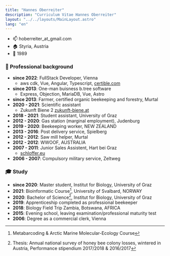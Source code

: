 ```yaml
---
title: "Hannes Oberreiter"
description: "Curriculum Vitae Hannes Oberreiter"
layout: "../../layouts/MainLayout.astro"
lang: "en"
---
```



- :mailbox: hoberreiter_at_gmail.com
- :house: Styria, Austria
- :birthday: 1989

### :construction_worker: Professional background

- **since 2022**: FullStack Developer, Vienna
  - aws cdk, Vue, Angular, Typescript, [certible.com](https://www.certible.com/)
- **since 2013**: One-man buisness b.tree software
  - Express, Objection, MariaDB, Vue, Astro
- **since 2013**: Farmer, certified organic beekeeping and forestry, Murtal
- **2020 - 2021**: Scientific assistant
  - Zukunft Biene 2 [zukunft-biene.at](http://www.zukunft-biene.at/)
- **2018 - 2021**: Student assistant, University of Graz
- **2012 - 2020**: Gas station (marginal employment), Judenburg
- **2019 - 2020**: Beekeeping worker, NEW ZEALAND
- **2013 - 2016**: Post delivery service, Spielberg
- **2012 - 2012**: Saw mill helper, Murtal
- **2012 - 2012**: WWOOF, AUSTRALIA
- **2007 - 2011**: Junior Sales Assistent, Hart bei Graz
  - [schloffer.eu](https://www.schloffer.eu/)
- **2006 - 2007**: Compulsory military service, Zeltweg

### :mortar_board: Study

- **since 2020**: Master student, Institut for Biology, University of Graz
- **2021**: Bioinformatic Course[^2], University of Svalbard, NORWAY
- **2020**: Bachelor of Science[^1], Institut for Biology, University of Graz
- **2019**: Apprenticeship completed as professional beekeeper
- **2018**: Biology Field Trip Zambia, Botswana, AFRICA
- **2015**: Evening school, leaving examination/professional maturity test
- **2006**: Degree as a commercial clerk, Vienna

[^1]: Thesis: Annual national survey of honey bee colony losses, wintered in Austria, Performance stipendium 2017/2018 & 2016/2017
[^2]: Metabarcoding & Arctic Marine Molecular-Ecology Course

<section class="hero container max-w-screen-lg mx-auto flex">
  <Picture
    src="/images/hannes.jpg"
    aspectRatio="1:1"
    class="mx-auto"
    widths={[200, 300, 400]}
    sizes="(max-width: 400px) 100vw, 400px"
    alt="Hannes Oberreiter"
  />
</section>
